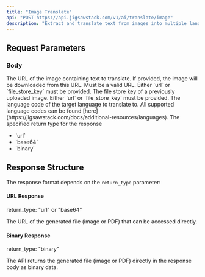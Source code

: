 ```yaml
---
title: "Image Translate"
api: "POST https://api.jigsawstack.com/v1/ai/translate/image"
description: "Extract and translate text from images into multiple languages."
---
```



## Request Parameters

### Body

<ParamField body="url" type="string">
  The URL of the image containing text to translate. If provided, the image will be downloaded from this URL. Must be a valid URL. Either `url` or
  `file_store_key` must be provided.
</ParamField>

<ParamField body="file_store_key" type="string">
  The file store key of a previously uploaded image. Either `url` or `file_store_key` must be provided.
</ParamField>

<ParamField body="target_language" type="string" required>
  The language code of the target language to translate to. All supported language codes can be found
  [here](https://jigsawstack.com/docs/additional-resources/languages).
</ParamField>

<ParamField body="return_type" type="string">
  The specified return type for the response
  <ul>
    <li>`url`</li>
    <li>`base64`</li>
    <li>`binary`</li>
  </ul>
</ParamField>

## Response Structure

The response format depends on the `return_type` parameter:

#### URL Response 
return_type: "url" or "base64"

<BasicResponse />
<ResponseField name="url" type="string">
  The URL of the generated file (image or PDF) that can be accessed directly.
</ResponseField>

#### Binary Response 
return_type: "binary"

The API returns the generated file (image or PDF) directly in the response body as binary data.

<ImageTranslateSnippet />
